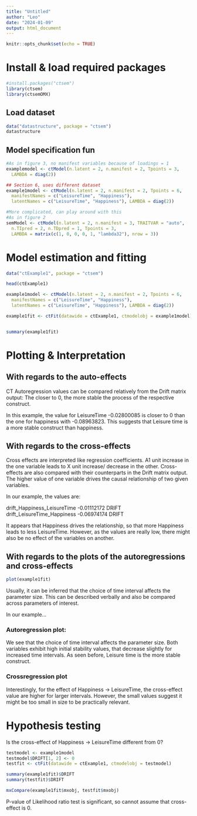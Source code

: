 ---
title: "Untitled"
author: "Leo"
date: "2024-01-09"
output: html_document
---

```{r setup, include=FALSE}
knitr::opts_chunk$set(echo = TRUE)
```

# Install & load required packages
```{r}
#install.packages("ctsem")
library(ctsem)
library(ctsemOMX)
```

## Load dataset
```{r}
data("datastructure", package = "ctsem")
datastructure
```
## Model specification fun
```{r}
#As in figure 3, no manifest variables because of loadings = 1
examplemodel <- ctModel(n.latent = 2, n.manifest = 2, Tpoints = 3, 
  LAMBDA = diag(2))

## Section 6, uses different dataset
example1model <- ctModel(n.latent = 2, n.manifest = 2, Tpoints = 6, 
  manifestNames = c("LeisureTime", "Happiness"), 
  latentNames = c("LeisureTime", "Happiness"), LAMBDA = diag(2))

#More complicated, can play around with this
#As in figure 2
semModel <- ctModel(n.latent = 2, n.manifest = 3, TRAITVAR = "auto",
  n.TIpred = 2, n.TDpred = 1, Tpoints = 3,
  LAMBDA = matrix(c(1, 0, 0, 0, 1, "lambda32"), nrow = 3))

```

# Model estimation and fitting
```{r}
data("ctExample1", package = "ctsem")

head(ctExample1)

example1model <- ctModel(n.latent = 2, n.manifest = 2, Tpoints = 6, 
  manifestNames = c("LeisureTime", "Happiness"), 
  latentNames = c("LeisureTime", "Happiness"), LAMBDA = diag(2))

example1fit <- ctFit(datawide = ctExample1, ctmodelobj = example1model)


summary(example1fit)
```

# Plotting & Interpretation

## With regards to the auto-effects

CT Autoregression values can be compared relatively from the Drift matrix output:
The closer to 0, the more stable the process of the respective construct.

In this example, the value for LeisureTime -0.02800085 is closer to 0 than the one for happiness with -0.08963823. 
This suggests that Leisure time is a more stable construct than happiness.

## With regards to the cross-effects

Cross effects are interpreted like regression coefficients. A1 unit increase in the one variable leads to X unit increase/ decrease in the other.
Cross-effects are also compared with their counterparts in the Drift matrix output. The higher value of one variable drives the causal relationship of two given variables.

In our example, the values are:

drift_Happiness_LeisureTime	-0.01112172	DRIFT	
drift_LeisureTime_Happiness	-0.06974174	DRIFT

It appears that Happiness drives the relationship, so that more Happiness leads to less LeisureTime. However, as the values are really low, there might also be no effect of the variables on another.

## With regards to the plots of the autoregressions and cross-effects

```{r}
plot(example1fit)
```

Usually, it can be inferred that the choice of time interval affects the parameter size. This can be described verbally and also be compared across parameters of interest.

In our example... 

### Autoregression plot:
We see that the choice of time interval affects the parameter size.
Both variables exhibit high initial stability values, that decrease slightly for increased time intervals. As seen before, Leisure time is the more stable construct.

### Crossregression plot
Interestingly, for the effect of Happiness ->  LeisureTime, the cross-effect value are higher for larger intervals. However, the small values suggest it might be too small in size to be practically relevant.



# Hypothesis testing
Is the cross-effect of Happiness -> LeisureTime different from 0?
```{r}

testmodel <- example1model
testmodel$DRIFT[1, 2] <- 0
testfit <- ctFit(datawide = ctExample1, ctmodelobj = testmodel)

summary(example1fit)$DRIFT
summary(testfit)$DRIFT

mxCompare(example1fit$mxobj, testfit$mxobj)

```
P-value of Likelihood ratio test is significant, so cannot assume that cross-effect is 0.
